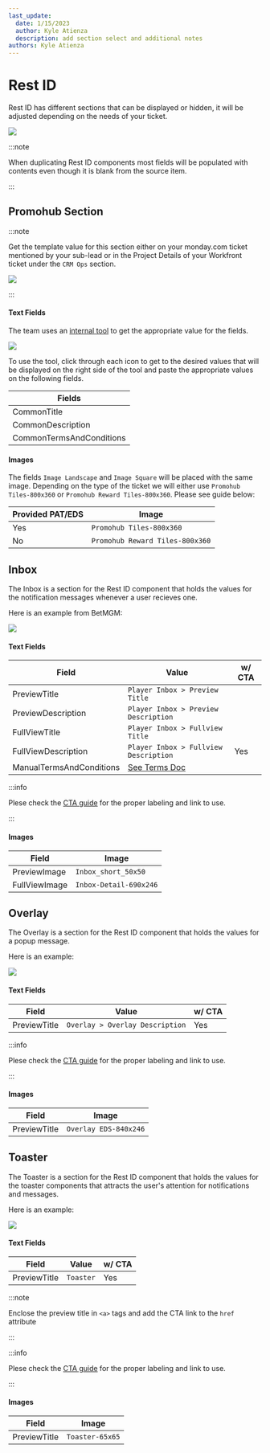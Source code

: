 ---
last_update:
  date: 1/15/2023
  author: Kyle Atienza
  description: add section select and additional notes
authors: Kyle Atienza
---


# Rest ID

Rest ID has different sections that can be displayed or hidden, it will be adjusted depending on the needs of your ticket.

<img className="my-3" src={sectionSelect} />

:::note

When duplicating Rest ID components most fields will be populated with contents even though it is blank from the source item.

:::

## Promohub Section

:::note

Get the template value for this section either on your monday.com ticket mentioned by your sub-lead or in the Project Details of your Workfront ticket under the `CRM Ops` section.

<img className="my-3 w-sm" src={projDetailsTemplate} />

:::

#### Text Fields

The team uses an [internal tool](http://betmgm-phtools.entaingroup.corp/promohub-templates/) to get the appropriate value for the fields.

<img className="my-3 mx-md" src={rewardTool} />

To use the tool, click through each icon to get to the desired values that will be displayed on the right side of the tool and paste the appropriate values on the following fields.

| Fields |
| --- |
| CommonTitle |
| CommonDescription |
| CommonTermsAndConditions |

#### Images

The fields `Image Landscape` and `Image Square` will be placed with the same image. Depending on the type of the ticket we will either use `Promohub Tiles-800x360` or `Promohub Reward Tiles-800x360`. Please see guide below:

| Provided PAT/EDS | Image |
| --- | --- |
| Yes | `Promohub Tiles-800x360` |
| No | `Promohub Reward Tiles-800x360` |

## Inbox

The Inbox is a section for the Rest ID component that holds the values for the notification messages whenever a user recieves one.

Here is an example from BetMGM:

<img className="my-3 max-w-xl" src={betMgmInbox} />

#### Text Fields

| Field                    | Value                                             | w/ CTA |
| ------------------------ | ------------------------------------------------- | ------ |
| PreviewTitle             | `Player Inbox > Preview Title`                    |  |
| PreviewDescription       | `Player Inbox > Preview Description`              |  |
| FullViewTitle            | `Player Inbox > Fullview Title`                   |  |
| FullViewDescription      | `Player Inbox > Fullview Description`             | Yes |
| ManualTermsAndConditions | [See Terms Doc](./documents#terms-and-conditions) |  |

:::info

Plese check the [CTA guide](#) for the proper labeling and link to use.

:::

#### Images

| Field         | Image                  |
| ------------- | ---------------------- |
| PreviewImage  | `Inbox_short_50x50`    |
| FullViewImage | `Inbox-Detail-690x246` |

## Overlay

The Overlay is a section for the Rest ID component that holds the values for a popup message.

Here is an example:

<img className="my-3 min-w-sm w-1/2 max-w-sm" src={overlayImg} />

#### Text Fields

| Field | Value | w/ CTA |
| --- | --- | - |
| PreviewTitle | `Overlay > Overlay Description` | Yes |

:::info

Plese check the [CTA guide](#) for the proper labeling and link to use.

:::

#### Images

| Field | Image |
| --- | --- |
| PreviewTitle | `Overlay EDS-840x246` |

## Toaster

The Toaster is a section for the Rest ID component that holds the values for the toaster components that attracts the user's attention for notifications and messages.

Here is an example:

<img className="my-3 w-lg" src={toaster} />

#### Text Fields

| Field | Value | w/ CTA |
| --- | --- | -- |
| PreviewTitle | `Toaster` | Yes |

:::note

Enclose the preview title in `<a>` tags and add the CTA link to the `href` attribute

:::

:::info

Plese check the [CTA guide](#) for the proper labeling and link to use.

:::

#### Images

| Field | Image |
| --- | --- |
| PreviewTitle | `Toaster-65x65` |
